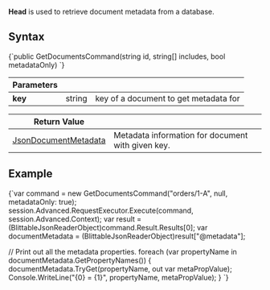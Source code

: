 
**Head** is used to retrieve document metadata from a database.

## Syntax

<TabItem value="head_1" label="head_1">
<CodeBlock language="csharp">
{`public GetDocumentsCommand(string id, string[] includes, bool metadataOnly)
`}
</CodeBlock>
</TabItem>

| Parameters | | |
| ------------- | ------------- | ----- |
| **key** | string | key of a document to get metadata for |

| Return Value | |
| ------------- | ----- |
| [JsonDocumentMetadata](../../../../glossary/json-document-metadata.mdx) | Metadata information for document with given key. |

## Example

<TabItem value="head_2" label="head_2">
<CodeBlock language="csharp">
{`var command = new GetDocumentsCommand("orders/1-A", null, metadataOnly: true);
session.Advanced.RequestExecutor.Execute(command, session.Advanced.Context);
var result = (BlittableJsonReaderObject)command.Result.Results[0];
var documentMetadata = (BlittableJsonReaderObject)result["@metadata"];

// Print out all the metadata properties.
foreach (var propertyName in documentMetadata.GetPropertyNames())
\{
    documentMetadata.TryGet<object>(propertyName, out var metaPropValue);
    Console.WriteLine("\{0\} = \{1\}", propertyName, metaPropValue);
\}
`}
</CodeBlock>
</TabItem>


